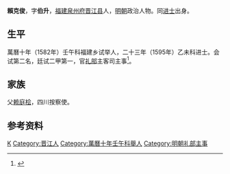 '''賴克俊'''，字'''伯升'''，[[福建|福建]][[泉州府|泉州府]][[晋江县|晋江县]]人，[[明朝|明朝]]政治人物。同[[进士|进士]]出身。

==生平==
萬曆十年（1582年）壬午科福建乡试举人，二十三年（1595年）乙未科进士。会试第二名，廷试二甲第一，官[[礼部|礼部]]主客司主事<ref>{{cite book|title=《福建省情资料库》|author=编纂委员会|publisher=福建省地方志编纂委员会|year=2001年|isbn=|location=福建}}</ref>。

== 家族 ==
父[[赖庭桧|赖庭桧]]，四川按察使。

==参考资料==
{{reflist}}

{{萬曆二十三年乙未科殿試金榜}}

{{Authority control}}

{{DEFAULTSORT:Lai赖}}
[[Category:赖姓|K]]
[[Category:晋江人|Category:晋江人]]
[[Category:萬曆十年壬午科舉人|Category:萬曆十年壬午科舉人]]
[[Category:明朝礼部主事|Category:明朝礼部主事]]


{{明朝官员小作品}}